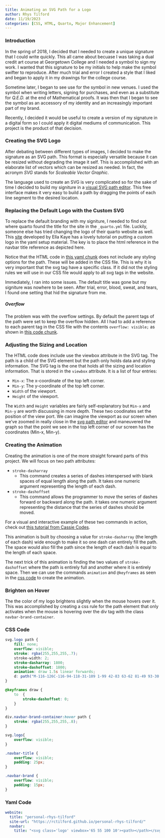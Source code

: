 ```yaml
---
title: Animating an SVG Path for a Logo
author: Rhys Tilford
date: 11/19/2023
categories: [CSS, HTML, Quarto, Major Enhancement]
---
```


### Introduction

In the spring of 2018, I decided that I needed to create a unique signature that I could write quickly. This all came about becuase I was taking a dual credit art course at Georgetown College and I needed a symbol to sign my work. I wanted that this signature to be my initials to help make the symbol swifter to reproduce. After much trial and error I created a style that I liked and began to apply it in my drawings for the college course.

Sometime later, I began to see use for the symbol in new venues. I used the symbol when writing letters, signing for purchases, and even as a substitute for *Q.E.D.* at the end of Mathematical proofs. It was then that I began to see the symbol as an accessory of my identity and an increasingly important part of my brand.

Recently, I decided it would be useful to create a version of my signature in a digital form so I could apply it digital mediums of communication. This project is the product of that decision.

### Creating the SVG Logo

After debating between different types of images, I decided to make the signature as an SVG path. This format is especially versatile because it can be resized without degrading the image it self. This is accomplished with an elaborate list of vectors which can be resized as needed. In fact, the acronym *SVG* stands for *Scaleable Vector Graphic*.

The language used to create an SVG is very complicated so for the sake of time I decided to build my signiture in a [visual SVG path editor](https://yqnn.github.io/svg-path-editor/). This free interface makes it very easy to build a path by dragging the points of each line segment to the desired location.

### Replacing the Default Logo with the Custom SVG

To replace the default branding with my signiture, I needed to find out where quarto found the title for the site in the `_quarto.yml` file. Luckily, someone else has tried changing the logo of their quarto website as well. This [site](https://ellakaye.co.uk/posts/2023-04-11_animated-logo/) developed by Ella Kaye has a lovely tutorial on putting a custom logo in the yaml setup material. The key is to place the html reference in the navbar title reference as depicted here.

Notice that the HTML code in [this yaml chunk](#yaml-code) does not include any styling options for the path. These will be added in the CSS file. This is why it is very important that the svg tag have a specific class. If it did not the styling rules we will use in our CSS file would apply to all svg tags in the website.

Immediately, I ran into some issues. The default title was gone but my signiture was nowhere to be seen. After trial, error, blood, sweat, and tears, I found one setting that hid the signature from me.

##### Overflow
The problem was with the overflow settings. By default the parent tags of the path were set to keep the overflow hidden. All I had to add a reference to each parent tag in the CSS file with the contents `overflow: visible;` as shown in [this code chunk](#css-code).

### Adjusting the Sizing and Location
The HTML code does include use the viewbox attribute in the SVG tag. The path is a child of the SVG element but the path only holds data and styling information. The SVG tag is the one that holds all the sizing and location information. That is stored in the `viewbox` attribute. It is a list of four entries:

 - `Min-x`: The x-coordinate of the top left corner.
 - `Min-y`: The y-coordinate of the top left corner.
 - `Width` of the viewport.
 - `Height` of the viewport.

The `Width` and `Height` variables are fairly self-explanatory but `Min-x` and `Min-y` are worth discussing in more depth. These two coodinates set the position of the view port. We can imagine the viewport as our screen when we've zoomed in really close in the [svg path editor](https://yqnn.github.io/svg-path-editor/) and maneuvered the graph so that the point we see in the top left corner of our screen has the coordinates (Min-x, Min-y).

### Creating the Animation

Creating the animation is one of the more straight forward parts of this project. We will focus on two path attributes:

 - `stroke-dasharray`
    - This command creates a series of dashes interspersed with blank spaces of equal length along the path. It takes one numeric argument representing the length of each dash.
 - `stroke-dashoffset`
    - This command allows the programmer to *move* the series of dashes forward or backward along the path. it takes one numeric argument representing the distance that the series of dashes should be moved.

For a visual and interactive example of these two commands in action, check out [this tutorial from Cassie Codes](https://www.cassie.codes/posts/creating-my-logo-animation/).

This animation is built by choosing a value for `stroke-dasharray` (the length of each dash) wide enough to make it so one dash can entirely fill the path. The space would also fill the path since the length of each dash is equal to the length of each space.

The next trick of this animation is finding the two values of `stroke-dashoffset` where the path is entirely full and another where it is entirely space. Then we can use the commands `animation` and `@keyframes` as seen in the [css code](#css-code) to create the animation.

### Brighten on Hover

The the color of my logo brightens slightly when the mouse hovers over it. This was accomplished by creating a css rule for the path element that only activates when the mouse is hovering over the div tag with the class `navbar-brand-container`.

### CSS Code

```CSS
svg.logo path {
    fill: none;
    overflow: visible;
    stroke: rgba(255,255,255,.7);
    stroke-width: 2;
    stroke-dasharray: 1800;
    stroke-dashoffset: 1800;
    animation: draw 1.5s linear forwards;
    d: path("M-116-126C-116-94-118-31-109 1-99 42-83 63-62 81-49 93-30 103-10 103 14 103 30 95 38 71Q46 39 29.927 15.408C29 14 27 11 21.642 10.618 17.841 10.238 14 12 12 15 10 18 9.783 22.63 11.455 25.062 12.899 27.267 14.724 28.483 17.765 29.319 22 30 23.846 29.699 28.255 27.039 40 19 42 15 50 11 54 9 60 9 64 11 68 13 70 15 72 19 74 25 73 28 70 31 66 35 60 38 54 41 47 45 46 54 46 59 46 64 49.009 73.411 51.061 76.984 55 84 60 89 64 92 69 96 76 103 98 103 112 103 120 97 122 95 124 93 130 88 134 79 138 68 140 61 140 53 140 45 140 33 138 27 136 21.6666 132 13 122 11 112 9 106 11 102 15 98 19 96 25 98 31 100 37 104 41 116 43 128 45 144 45 160 39 178 33 190.242 25.396 201 6 205.333-1.489 209-13 211-23Q215.994-45.639 217.126-66.771C218-84 219-93 219-119")
}

@keyframes draw {
    to  {
        stroke-dashoffset: 0;
    }
}

div.navbar-brand-container:hover path {
    stroke: rgba(255,255,255,.8);
}

svg.logo{
    overflow: visible;
}

.navbar-title {
    overflow: visible;
    padding: 25px;
}

.navbar-brand {
    overflow: visible;
    padding: 15px;
}
```

### Yaml Code

```yaml
website:
  title: "personal-rhys-tilford"
  site-url: "https://rctilford.github.io/personal-rhys-tilford/"
  navbar:
    title: "<svg class='logo' viewbox='65 55 100 10'><path></path></svg>"
```

